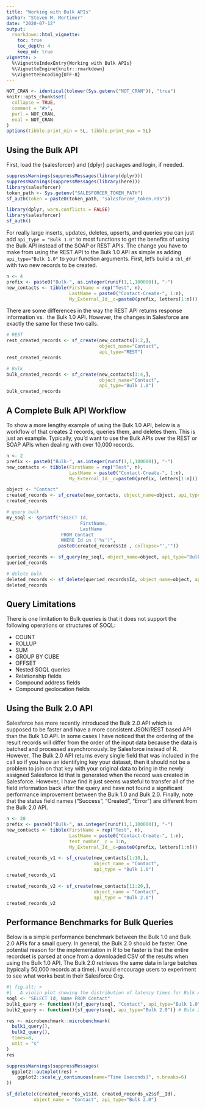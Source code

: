 ```yaml
---
title: "Working with Bulk APIs"
author: "Steven M. Mortimer"
date: "2020-07-12"
output:
  rmarkdown::html_vignette:
    toc: true
    toc_depth: 4
    keep_md: true
vignette: >
  %\VignetteIndexEntry{Working with Bulk APIs}
  %\VignetteEngine{knitr::rmarkdown}
  %\VignetteEncoding{UTF-8}
---
```


```r
NOT_CRAN <- identical(tolower(Sys.getenv("NOT_CRAN")), "true")
knitr::opts_chunk$set(
  collapse = TRUE,
  comment = "#>",
  purl = NOT_CRAN,
  eval = NOT_CRAN
)
options(tibble.print_min = 5L, tibble.print_max = 5L)
```

## Using the Bulk API

First, load the {salesforcer} and {dplyr} packages and login, if needed. 

```r
suppressWarnings(suppressMessages(library(dplyr)))
suppressWarnings(suppressMessages(library(here)))
library(salesforcer)
token_path <- Sys.getenv("SALESFORCER_TOKEN_PATH")
sf_auth(token = paste0(token_path, "salesforcer_token.rds"))
```

```r
library(dplyr, warn.conflicts = FALSE)
library(salesforcer)
sf_auth()
```

For really large inserts, updates, deletes, upserts, and queries you can just add 
`api_type = "Bulk 1.0"` to most functions to get the benefits of using the Bulk API 
instead of the SOAP or REST APIs. The change you have to make from using the REST 
API to the Bulk 1.0 API as simple as adding `api_type="Bulk 1.0"` to your function 
arguments. First, let's build a `tbl_df` with two new records to be created.

```r
n <- 4
prefix <- paste0("Bulk-", as.integer(runif(1,1,100000)), "-")
new_contacts <- tibble(FirstName = rep("Test", n),
                       LastName = paste0("Contact-Create-", 1:n),
                       My_External_Id__c=paste0(prefix, letters[1:n]))
```

There are some differences in the way the REST API returns response information vs. 
the Bulk 1.0 API. However, the changes in Salesforce are exactly the same for these 
two calls.

```r
# REST
rest_created_records <- sf_create(new_contacts[1:2,], 
                                  object_name="Contact", 
                                  api_type="REST")
rest_created_records

# Bulk
bulk_created_records <- sf_create(new_contacts[3:4,], 
                                  object_name="Contact", 
                                  api_type="Bulk 1.0")
bulk_created_records
```

## A Complete Bulk API Workflow

To show a more lengthy example of using the Bulk 1.0 API, below is a workflow of 
that creates 2 records, queries them, and deletes them. This is just an example. 
Typically, you'd want to use the Bulk APIs over the REST or SOAP APIs when dealing 
with over 10,000 records.

```r
n <- 2
prefix <- paste0("Bulk-", as.integer(runif(1,1,100000)), "-")
new_contacts <- tibble(FirstName = rep("Test", n),
                       LastName = paste0("Contact-Create-", 1:n),
                       My_External_Id__c=paste0(prefix, letters[1:n]))
```
```r
object <- "Contact"
created_records <- sf_create(new_contacts, object_name=object, api_type="Bulk 1.0")
created_records

# query bulk
my_soql <- sprintf("SELECT Id,
                           FirstName, 
                           LastName
                    FROM Contact 
                    WHERE Id in ('%s')", 
                   paste0(created_records$Id , collapse="','"))

queried_records <- sf_query(my_soql, object_name=object, api_type="Bulk 1.0")
queried_records

# delete bulk
deleted_records <- sf_delete(queried_records$Id, object_name=object, api_type="Bulk 1.0")
deleted_records
```

## Query Limitations

There is one limitation to Bulk queries is that it does not support the following 
operations or structures of SOQL: 

 - COUNT
 - ROLLUP
 - SUM
 - GROUP BY CUBE
 - OFFSET
 - Nested SOQL queries
 - Relationship fields
 - Compound address fields
 - Compound geolocation fields
 
## Using the Bulk 2.0 API
 
Salesforce has more recently introduced the Bulk 2.0 API which is supposed to be 
faster and have a more consistent JSON/REST based API than the Bulk 1.0 API. In 
some cases I have noticed that the ordering of the result records will differ 
from the order of the input data because the data is batched and processed asynchronously. 
by Salesforce instead of R. However, The Bulk 2.0 API returns every single field
that was included in the call so if you have an identifying key your dataset,
then it should not be a problem to join on that key with your original data to
bring in the newly assigned Salesforce Id that is generated when the record was 
created in Salesforce. However, I have find it just seems wasteful to transfer 
all of the field information back after the query and have not found a significant
performance improvement between the Bulk 1.0 and Bulk 2.0. Finally, note that 
the status field names ("Success", "Created", "Error") are different from the 
Bulk 2.0 API.

```r
n <- 20
prefix <- paste0("Bulk-", as.integer(runif(1,1,100000)), "-")
new_contacts <- tibble(FirstName = rep("Test", n),
                       LastName = paste0("Contact-Create-", 1:n),
                       test_number__c = 1:n,
                       My_External_Id__c=paste0(prefix, letters[1:n]))

created_records_v1 <- sf_create(new_contacts[1:10,], 
                                object_name = "Contact", 
                                api_type = "Bulk 1.0")
created_records_v1

created_records_v2 <- sf_create(new_contacts[11:20,],
                                object_name = "Contact", 
                                api_type = "Bulk 2.0")
created_records_v2
```

## Performance Benchmarks for Bulk Queries

Below is a simple performance benchmark between the Bulk 1.0 and Bulk 2.0 
APIs for a small query. In general, the Bulk 2.0 should be faster. One potential 
reason for the implementation in R to be faster is that the entire recordset is 
parsed at once from a downloaded CSV of the results when using the Bulk 1.0 API. 
The Bulk 2.0 retrieves the same data in large batches (typically 50,000 records 
at a time). I would encourage users to experiment to see what works best in their 
Salesforce Org.

```r
#| fig.alt: >
#|   A violin plot showing the distribution of latency times for Bulk API and Bulk 2.0 API
soql <- "SELECT Id, Name FROM Contact"
bulk1_query <- function(){sf_query(soql, "Contact", api_type="Bulk 1.0")}
bulk2_query <- function(){sf_query(soql, api_type="Bulk 2.0")} # Bulk 2.0 doesn't need object name

res <- microbenchmark::microbenchmark(
  bulk1_query(),
  bulk2_query(), 
  times=8, 
  unit = "s"
)
res

suppressWarnings(suppressMessages(
  ggplot2::autoplot(res) + 
    ggplot2::scale_y_continuous(name="Time [seconds]", n.breaks=6)
))
```

```r
sf_delete(c(created_records_v1$Id, created_records_v2$sf__Id), 
          object_name = "Contact", api_type="Bulk 2.0")
```
